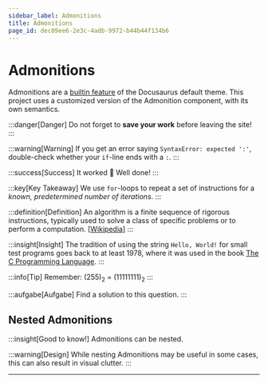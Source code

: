 ```yaml
---
sidebar_label: Admonitions
title: Admonitions
page_id: dec09ee6-2e3c-4adb-9972-b44b44f134b6
---
```


# Admonitions

Admonitions are a [builtin feature](https://docusaurus.io/docs/markdown-features/admonition) of the Docusaurus default theme. This project uses a customized version of the Admonition component, with its own semantics.

:::danger[Danger] Do not forget to **save your work** before leaving the site! :::

:::warning[Warning] If you get an error saying `SyntaxError: expected ':'`, double-check whether your `if`-line ends with a `:`. :::

:::success[Success] It worked 🥳 Well done! :::

:::key[Key Takeaway] We use `for`-loops to repeat a set of instructions for a _known, predetermined number of iterations_. :::

:::definition[Definition] An algorithm is a finite sequence of rigorous instructions, typically used to solve a class of specific problems or to perform a computation. [[Wikipedia](https://en.wikipedia.org/wiki/Algorithm)] :::

:::insight[Insight] The tradition of using the string `Hello, World!` for small test programs goes back to at least 1978, where it was used in the book [The C Programming Language](https://en.wikipedia.org/wiki/The_C_Programming_Language). :::

:::info[Tip] Remember: (255)<sub>2</sub> = (11111111)<sub>2</sub> :::

:::aufgabe[Aufgabe] Find a solution to this question. :::

## Nested Admonitions

:::insight[Good to know!] Admonitions can be nested.

:::warning[Design] While nesting Admonitions may be useful in some cases, this can also result in visual clutter. :::

---
